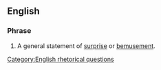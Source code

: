 ==English==

===Phrase===
{{infl|en|phrase|head=[[how]] [[about]] [[that]]}}

# A general statement of [[surprise]] or [[bemusement]].

[[Category:English rhetorical questions]]